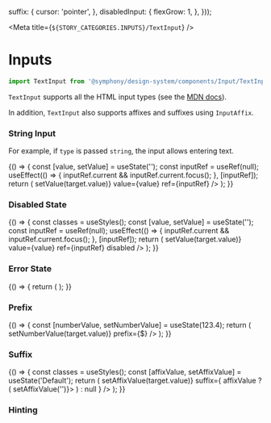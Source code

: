 
  suffix: {
    cursor: 'pointer',
  },
  disabledInput: {
    flexGrow: 1,
  },
}));

<Meta title={`${STORY_CATEGORIES.INPUTS}/TextInput`} />

# Inputs

```js
import TextInput from '@symphony/design-system/components/Input/TextInput';
```

`TextInput` supports all the HTML input types (see the [MDN docs](https://developer.mozilla.org/en-US/docs/Web/HTML/Element/input#Form_%3Cinput%3E_types)).

In addition, `TextInput` also supports affixes and suffixes using `InputAffix`.

### String Input

For example, if `type` is passed `string`, the input allows entering text.

<Preview>
  <Story name="String Input">
    {() => {
      const [value, setValue] = useState('');
      const inputRef = useRef(null);
      useEffect(() => {
        inputRef.current && inputRef.current.focus();
      }, [inputRef]);
      return (
        <TextInput
          type="string"
          placeholder="Placeholder"
          onChange={({target}) => setValue(target.value)}
          value={value}
          ref={inputRef}
        />
      );
    }}
  </Story>
</Preview>

### Disabled State

<Preview>
  <Story name="Disabled State">
    {() => {
      const classes = useStyles();
      const [value, setValue] = useState('');
      const inputRef = useRef(null);
      useEffect(() => {
        inputRef.current && inputRef.current.focus();
      }, [inputRef]);
      return (
        <StoryFrame background="light">
          <TextInput
            className={classes.disabledInput}
            type="string"
            placeholder="Placeholder"
            onChange={({target}) => setValue(target.value)}
            value={value}
            ref={inputRef}
            disabled
          />
        </StoryFrame>
      );
    }}
  </Story>
</Preview>

### Error State

<Preview>
  <Story name="Error State">
    {() => {
      return (
        <TextInput
          type="string"
          placeholder="Placeholder"
          hasError={true}
          value="Bad Value"
        />
      );
    }}
  </Story>
</Preview>

### Prefix

<Preview>
  <Story name="Prefix">
    {() => {
      const [numberValue, setNumberValue] = useState(123.4);
      return (
        <TextInput
          type="number"
          value={numberValue}
          onChange={({target}) => setNumberValue(target.value)}
          prefix={<InputAffix>$</InputAffix>}
        />
      );
    }}
  </Story>
</Preview>

### Suffix

<Preview>
  <Story name="Suffix">
    {() => {
      const classes = useStyles();
      const [affixValue, setAffixValue] = useState('Default');
      return (
        <TextInput
          type="string"
          placeholder="Search..."
          value={affixValue}
          onChange={({target}) => setAffixValue(target.value)}
          suffix={
            affixValue ? (
              <InputAffix
                className={classes.suffix}
                onClick={() => setAffixValue('')}>
                <CancelIcon />
              </InputAffix>
            ) : null
          }
        />
      );
    }}
  </Story>
</Preview>

### Hinting

<Preview>
  <Story name="Hinting">
    <TextInput type="string" hint="Hinting" />
  </Story>
</Preview>

